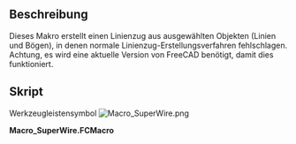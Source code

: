 <languages/>

{{Macro/de
|Name=SuperWire
|Icon=Macro_SuperWire.png
|Description=Dieses Makro erstellt einen Linienzug aus ausgewählten Objekten (Linien und Bögen), auch wenn normale Methoden zur Linienzugerstellung (z. B. das Upgrade-Tool) fehlschlagen
|Author=Yorik
|Version=0.1
|Date=2012-05-22
|FCVersion=Alle
|Download=[https://wiki.freecad.org/images/e/e3/Macro_SuperWire.png Werkzeugleisten-Symbol]
}}

<span id="Description"></span>
==Beschreibung==

Dieses Makro erstellt einen Linienzug aus ausgewählten Objekten (Linien und Bögen), in denen normale Linienzug-Erstellungsverfahren fehlschlagen. <br />
Achtung, es wird eine aktuelle Version von FreeCAD benötigt, damit dies funktioniert.

<span id="Script"></span>
==Skript==

Werkzeugleistensymbol [[Image:Macro_SuperWire.png]]

'''Macro_SuperWire.FCMacro'''

{{MacroCode|code=
import FreeCAD,FreeCADGui,Part
try:
    import DraftGeomUtils as fcgeo
except:
    from draftlibs import fcgeo

sel = FreeCADGui.Selection.getSelection()
if not sel:
   FreeCAD.Console.PrintWarning("Select something first!")
else:
   elist = []
   for obj in sel:
       if hasattr(obj,"Shape"):
           elist.append(obj.Shape.Edges[0])
   wire = fcgeo.superWire(elist)
   if wire:
       Part.show(wire)
   else:
       FreeCAD.Console.PrintError("SuperWire operation failed!")
}}